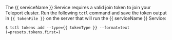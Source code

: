 The {{ serviceName }} Service requires a valid join token to join your Teleport cluster.
Run the following `tctl` command and save the token output in `{{ tokenFile }}`
on the server that will run the {{ serviceName }} Service:

```code
$ tctl tokens add --type={{ tokenType }} --format=text
(=presets.tokens.first=)
```
